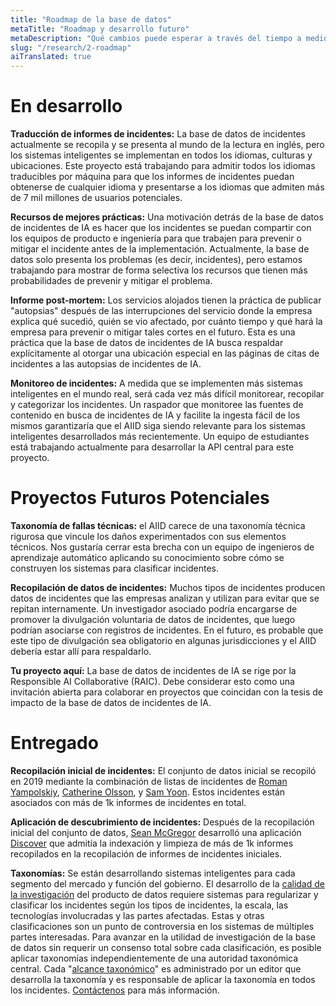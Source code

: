 ```yaml
---
title: "Roadmap de la base de datos"
metaTitle: "Roadmap y desarrollo futuro"
metaDescription: "Qué cambios puede esperar a través del tiempo a medida que se desarrolla el AIID"
slug: "/research/2-roadmap"
aiTranslated: true
---
```


# En desarrollo

**Traducción de informes de incidentes:** La base de datos de incidentes actualmente se recopila y se presenta al mundo de la lectura en inglés, pero los sistemas inteligentes se implementan en todos los idiomas, culturas y ubicaciones. Este proyecto está trabajando para admitir todos los idiomas traducibles por máquina para que los informes de incidentes puedan obtenerse de cualquier idioma y presentarse a los idiomas que admiten más de 7 mil millones de usuarios potenciales.

**Recursos de mejores prácticas:** Una motivación detrás de la base de datos de incidentes de IA es hacer que los incidentes se puedan compartir con los equipos de producto e ingeniería para que trabajen para prevenir o mitigar el incidente antes de la implementación. Actualmente, la base de datos solo presenta los problemas (es decir, incidentes), pero estamos trabajando para mostrar de forma selectiva los recursos que tienen más probabilidades de prevenir y mitigar el problema.

**Informe post-mortem:** Los servicios alojados tienen la práctica de publicar "autopsias" después de las interrupciones del servicio donde la empresa explica qué sucedió, quién se vio afectado, por cuánto tiempo y qué hará la empresa para prevenir o mitigar tales cortes en el futuro. Esta es una práctica que la base de datos de incidentes de IA busca respaldar explícitamente al otorgar una ubicación especial en las páginas de citas de incidentes a las autopsias de incidentes de IA.

**Monitoreo de incidentes:** A medida que se implementen más sistemas inteligentes en el mundo real, será cada vez más difícil monitorear, recopilar y categorizar los incidentes. Un raspador que monitoree las fuentes de contenido en busca de incidentes de IA y facilite la ingesta fácil de los mismos garantizaría que el AIID siga siendo relevante para los sistemas inteligentes desarrollados más recientemente. Un equipo de estudiantes está trabajando actualmente para desarrollar la API central para este proyecto.


# Proyectos Futuros Potenciales

**Taxonomía de fallas técnicas:** el AIID carece de una taxonomía técnica rigurosa que vincule los daños experimentados con sus elementos técnicos. Nos gustaría cerrar esta brecha con un equipo de ingenieros de aprendizaje automático aplicando su conocimiento sobre cómo se construyen los sistemas para clasificar incidentes.

**Recopilación de datos de incidentes:** Muchos tipos de incidentes producen datos de incidentes que las empresas analizan y utilizan para evitar que se repitan internamente. Un investigador asociado podría encargarse de promover la divulgación voluntaria de datos de incidentes, que luego podrían asociarse con registros de incidentes. En el futuro, es probable que este tipo de divulgación sea obligatorio en algunas jurisdicciones y el AIID debería estar allí para respaldarlo.

**Tu proyecto aquí:** La base de datos de incidentes de IA se rige por la Responsible AI Collaborative (RAIC). Debe considerar esto como una invitación abierta para colaborar en proyectos que coincidan con la tesis de impacto de la base de datos de incidentes de IA.

# Entregado

**Recopilación inicial de incidentes:** El conjunto de datos inicial se recopiló en 2019 mediante la combinación de listas de incidentes de
[Roman Yampolskiy](http://cecs.louisville.edu/ry/),
[Catherine Olsson](https://www.linkedin.com/in/catherineolsson/),
y [Sam Yoon](https://www.linkedin.com/in/samyoonnz/). Estos incidentes están asociados con más de 1k informes de incidentes en total.

**Aplicación de descubrimiento de incidentes:** Después de la recopilación inicial del conjunto de datos, [Sean McGregor](https://seanbmcgregor.com/) desarrolló una aplicación [Discover](/apps/discover) que admitía la indexación y limpieza de más de 1k informes recopilados en la recopilación de informes de incidentes iniciales.

**Taxonomías:** Se están desarrollando sistemas inteligentes para cada segmento del mercado y función del gobierno. El desarrollo de la [calidad de la investigación](/research) del producto de datos requiere sistemas para regularizar y clasificar los incidentes según los tipos de incidentes, la escala, las tecnologías involucradas y las partes afectadas. Estas y otras clasificaciones son un punto de controversia en los sistemas de múltiples partes interesadas. Para avanzar en la utilidad de investigación de la base de datos sin requerir un consenso total sobre cada clasificación, es posible aplicar taxonomías independientemente de una autoridad taxonómica central. Cada "[alcance taxonómico](/research/4-taxonomies)" es administrado por un editor que desarrolla la taxonomía y es responsable de aplicar la taxonomía en todos los incidentes. [Contáctenos](/contact) para más información.